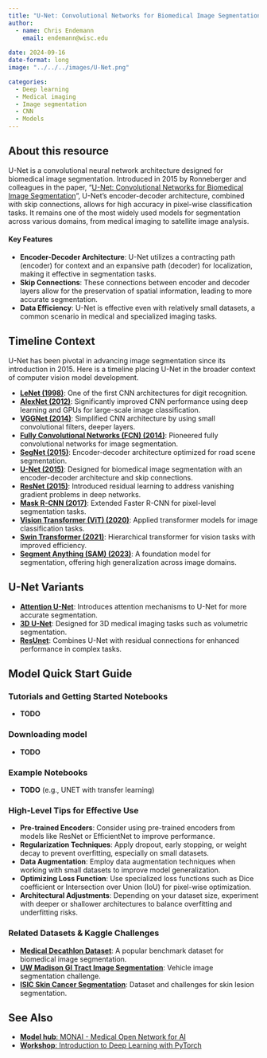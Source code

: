 ```yaml
---
title: "U-Net: Convolutional Networks for Biomedical Image Segmentation"
author: 
  - name: Chris Endemann
    email: endemann@wisc.edu
    
date: 2024-09-16
date-format: long
image: "../../../images/U-Net.png"

categories: 
  - Deep learning
  - Medical imaging
  - Image segmentation
  - CNN
  - Models
---
```

## About this resource

U-Net is a convolutional neural network architecture designed for biomedical image segmentation. Introduced in 2015 by Ronneberger and colleagues in the paper, "[U-Net: Convolutional Networks for Biomedical Image Segmentation](https://arxiv.org/abs/1505.04597)", U-Net's encoder-decoder architecture, combined with skip connections, allows for high accuracy in pixel-wise classification tasks. It remains one of the most widely used models for segmentation across various domains, from medical imaging to satellite image analysis.

#### Key Features
- **Encoder-Decoder Architecture**: U-Net utilizes a contracting path (encoder) for context and an expansive path (decoder) for localization, making it effective in segmentation tasks.
- **Skip Connections**: These connections between encoder and decoder layers allow for the preservation of spatial information, leading to more accurate segmentation.
- **Data Efficiency**: U-Net is effective even with relatively small datasets, a common scenario in medical and specialized imaging tasks.

## Timeline Context
U-Net has been pivotal in advancing image segmentation since its introduction in 2015. Here is a timeline placing U-Net in the broader context of computer vision model development.

- **[LeNet (1998)](http://yann.lecun.com/exdb/lenet/)**: One of the first CNN architectures for digit recognition.
- **[AlexNet (2012)](https://dl.acm.org/doi/10.1145/3065386)**: Significantly improved CNN performance using deep learning and GPUs for large-scale image classification.
- **[VGGNet (2014)](https://arxiv.org/abs/1409.1556)**: Simplified CNN architecture by using small convolutional filters, deeper layers.
- **[Fully Convolutional Networks (FCN) (2014)](https://arxiv.org/abs/1411.4038)**: Pioneered fully convolutional networks for image segmentation.
- **[SegNet (2015)](https://arxiv.org/abs/1511.00561)**: Encoder-decoder architecture optimized for road scene segmentation.
- **[U-Net (2015)](https://arxiv.org/abs/1505.04597)**: Designed for biomedical image segmentation with an encoder-decoder architecture and skip connections.
- **[ResNet (2015)](https://arxiv.org/abs/1512.03385)**: Introduced residual learning to address vanishing gradient problems in deep networks.
- **[Mask R-CNN (2017)](https://arxiv.org/abs/1703.06870)**: Extended Faster R-CNN for pixel-level segmentation tasks.
- **[Vision Transformer (ViT) (2020)](https://arxiv.org/abs/2010.11929)**: Applied transformer models for image classification tasks.
- **[Swin Transformer (2021)](https://arxiv.org/abs/2103.14030)**: Hierarchical transformer for vision tasks with improved efficiency.
- **[Segment Anything (SAM) (2023)](https://segment-anything.com/)**: A foundation model for segmentation, offering high generalization across image domains.

## U-Net Variants
- **[Attention U-Net](https://arxiv.org/abs/1804.03999)**: Introduces attention mechanisms to U-Net for more accurate segmentation.
- **[3D U-Net](https://arxiv.org/abs/1606.06650)**: Designed for 3D medical imaging tasks such as volumetric segmentation.
- **[ResUnet](https://arxiv.org/abs/1711.10684)**: Combines U-Net with residual connections for enhanced performance in complex tasks.

## Model Quick Start Guide
### Tutorials and Getting Started Notebooks
- **TODO**

### Downloading model
- **TODO**

### Example Notebooks
- **TODO** (e.g., UNET with transfer learning)

### High-Level Tips for Effective Use
- **Pre-trained Encoders**: Consider using pre-trained encoders from models like ResNet or EfficientNet to improve performance.
- **Regularization Techniques**: Apply dropout, early stopping, or weight decay to prevent overfitting, especially on small datasets.
- **Data Augmentation**: Employ data augmentation techniques when working with small datasets to improve model generalization.
- **Optimizing Loss Function**: Use specialized loss functions such as Dice coefficient or Intersection over Union (IoU) for pixel-wise optimization.
- **Architectural Adjustments**: Depending on your dataset size, experiment with deeper or shallower architectures to balance overfitting and underfitting risks.

### Related Datasets & Kaggle Challenges
- **[Medical Decathlon Dataset](http://medicaldecathlon.com/)**: A popular benchmark dataset for biomedical image segmentation.
- **[UW Madison GI Tract Image Segmentation](https://www.kaggle.com/competitions/uw-madison-gi-tract-image-segmentation)**: Vehicle image segmentation challenge.
- **[ISIC Skin Cancer Segmentation](https://challenge.isic-archive.com/)**: Dataset and challenges for skin lesion segmentation.

## See Also
- [**Model hub**: MONAI - Medical Open Network for AI](https://uw-madison-datascience.github.io/ML-X-Nexus/Toolbox/Models/monai.html)
- [**Workshop**: Introduction to Deep Learning with PyTorch](https://uw-madison-datascience.github.io/ML-X-Nexus/Learn/Workshops/Intro-Deeplearning_PyTorch.html)
